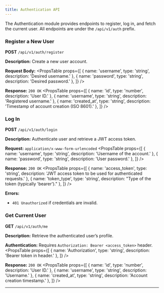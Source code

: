 ```yaml
---
title: Authentication API
---
```



The Authentication module provides endpoints to register, log in, and fetch the current user. All endpoints are under the `/api/v1/auth` prefix.

### Register a New User

**POST** `/api/v1/auth/register`

**Description:** Create a new user account.

**Request Body:**
<PropsTable
  props={[
    { name: 'username', type: 'string', description: 'Desired username.' },
    { name: 'password', type: 'string', description: 'Desired password.' },
  ]}
/>

**Response:** `200 OK`
<PropsTable
  props={[
    { name: 'id', type: 'number', description: 'User ID.' },
    { name: 'username', type: 'string', description: 'Registered username.' },
    { name: 'created_at', type: 'string', description: 'Timestamp of account creation (ISO 8601).' },
  ]}
/>

### Log In

**POST** `/api/v1/auth/login`

**Description:** Authenticate user and retrieve a JWT access token.

**Request:** `application/x-www-form-urlencoded`
<PropsTable
  props={[
    { name: 'username', type: 'string', description: 'Username of the account.' },
    { name: 'password', type: 'string', description: 'User password.' },
  ]}
/>

**Response:** `200 OK`
<PropsTable
  props={[
    { name: 'access_token', type: 'string', description: 'JWT access token to be used for authenticated requests.' },
    { name: 'token_type', type: 'string', description: "Type of the token (typically 'bearer')." },
  ]}
/>

**Errors:**

- `401 Unauthorized` if credentials are invalid.

### Get Current User

**GET** `/api/v1/auth/me`

**Description:** Retrieve the authenticated user’s profile.

**Authentication:** Requires `Authorization: Bearer <access_token>` header.
<PropsTable
  props={[
    { name: 'Authorization', type: 'string', description: 'Bearer token in header.' },
  ]}
/>

**Response:** `200 OK`
<PropsTable
  props={[
    { name: 'id', type: 'number', description: 'User ID.' },
    { name: 'username', type: 'string', description: 'Username.' },
    { name: 'created_at', type: 'string', description: 'Account creation timestamp.' },
  ]}
/>

---
